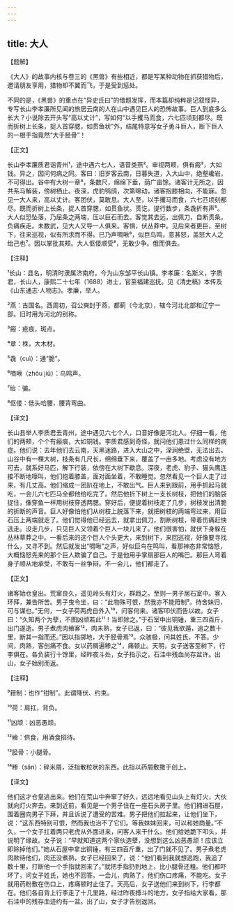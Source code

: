 ```yaml
---
---
---
```

title: 大人
---




【题解】


《大人》的故事内核与卷三的《黑兽》有些相近，都是写某种动物在抓获猎物后，邀请朋友享用，猎物却不翼而飞，于是受到惩处。

不同的是，《黑兽》的重点在“异史氏曰”的借题发挥，而本篇却纯粹是记叙怪异，专写长山李孝廉所见闻的旅居云南的人在山中遇见巨人的恐怖故事。巨人到底多么长大？小说除去开头写“高以丈计”，写如何“以手攫马而食，六七匹顷刻都尽。既而折树上长条，捉人首穿腮，如贯鱼状”外，结尾特意写女子勇斗巨人，断下巨人的一根手指竟然“大于胫骨”！


【正文】

长山李孝廉质君诣青州¹，途中遇六七人，语音类燕²。审视两颊，俱有瘢³，大如钱。异之，因问何病之同。客曰：旧岁客云南，日暮失道，入大山中，绝壑巉岩，不可得出。谷中有大树一章⁴，条数尺，绵绵下垂，荫广亩馀。诸客计无所之，因共系马解装，傍树栖止。夜深，虎豹鸮鸱，次第嗥动，诸客抱膝相向，不能寐。忽见一大人来，高以丈计。客团伏，莫敢息。大人至，以手攫马而食，六七匹顷刻都尽。既而折树上长条，捉人首穿腮，如贯鱼状。贯讫，提行数步，条毳折有声⁵。大人似恐坠落，乃屈条之两端，压以巨石而去。客觉其去远，出佩刀，自断贯条，负痛疾走。未数武，见大人又导一人俱来。客惧，伏丛莽中。见后来者更巨，至树下，往来巡视，似有所求而不得。已乃声啁啾⁶，似巨鸟鸣，意甚怒，盖怒大人之绐己也⁷。因以掌批其颊。大人伛偻顺受⁸，无敢少争。俄而俱去。

【注释】


¹长山：县名，明清时隶属济南府。今为山东邹平长山镇。李孝廉：名斯义，字质君，长山人，康熙二十七年（1688）进士，官至福建巡抚。见《清史稿》本传及《山东通志·人物志》。孝廉，举人。

²燕：古国名。西周初，召公奭封于燕，都蓟（今北京），辖今河北北部和辽宁一部。旧时用为河北的别称。

³瘢：疮痕，斑点。

⁴章：株，大木材。

⁵毳（cuì）：通“脆”。

⁶啁啾（zhōu jiū）：鸟鸣声。

⁷绐：骗。

⁸伛偻：低头哈腰，腰背弯曲。





【译文】


长山县举人李质君去青州，途中遇见六七个人，口音好像是河北人。仔细一看，他们的两颊，个个有瘢痕，大如铜钱。李质君感到奇怪，就问他们患过什么同样的病症。他们说：去年他们去云南，天黑迷路，进入大山之中，深涧绝壁，无法出去。山谷中有一棵大树，枝条有几尺长，绵绵垂下来，覆盖了一亩多地。考虑没有地方可去，就系好马匹，解下行装，依傍在大树下歇息。深夜，老虎、豹子、猫头鹰连接不断地嚎叫，他们抱着膝盖，面对面坐着，不敢睡觉。忽然看见一个巨人走了过来，有几丈高。他们缩成一团趴在地上，不敢出气。巨人来到跟前，用手抓起马就吃，一会儿六七匹马全都他给吃完了。然后他折下树上一支长树枝，把他们的脑袋捉住，像穿鱼一样用树枝穿透两腮。穿好后，便提着树枝走了几步，树枝发出清脆的折断的声音。巨人好像怕他们从树枝上脱落下来，就把树枝的两端弯过来，用巨石压上两端就走了。他们觉得他已经远去，就拿出佩刀，割断树枝，带着伤痛赶快逃走。没走几步，只见巨人又领着个巨人一块儿来了。他们很害怕，就伏下身躲在丛林草莽之中。一看后来的这个巨人个头更大，来到树下，来回巡视，好像要寻找什么，又寻不到。然后就发出“啁啾”之声，好似巨鸟在鸣叫，看那神态非常恼怒，大概恼怒先来的那个巨人欺骗了自己。于是他用手掌扇那巨人的嘴巴。那巨人弯着身子顺从地承受，不敢有一丝争辩。不一会儿，他们都走了。


【正文】

诸客始仓皇出。荒窜良久，遥见岭头有灯火，群趋之。至则一男子居石室中。客入环拜，兼告所苦。男子曳令坐，曰：“此物殊可恨，然我亦不能箝制⁹。待舍妹归，可与谋也。”无何，一女子荷两虎自外入¹⁰，问客何来。诸客叩伏而告以故。女子曰：“久知两个为孽，不图凶顽若此¹¹！当即除之。”于石室中出铜锤，重三四百斤，出门遂逝。男子煮虎肉飨客¹²，肉未熟，女子已返，曰：“彼见我欲遁，追之数十里，断其一指而还。”因以指掷地，大于胫骨焉¹³。众骇极，问其姓氏，不答。少间，肉熟，客创痛不食。女以药屑遍糁之¹⁴，痛顿止。天明，女子送客至树下，行李俱在。各负装行十馀里，经昨夜斗处，女子指示之，石洼中残血尚存盆许。出山，女子始别而返。

【注释】


⁹箝制：也作“钳制”。此谓降伏、约束。

¹⁰荷：肩扛，背负。

¹¹凶顽：凶恶愚顽。

¹²飨：供食，用酒食招待。

¹³胫骨：小腿骨。

¹⁴糁（sǎn）：碎米屑，泛指散粒状的东西。此指以药屑敷撒于创上。





【译文】


他们这才仓皇逃出来。他们在荒山中奔窜了好久，远远地看见山头上有灯火，大伙就向灯火奔去。来到近前，看见是一个男子住在一座石头房子里。他们拥进石屋，围着圈向男子下拜，并且诉说了遭受的苦难。男子把他们拉起来，让他们坐下，说：“这东西特别可恨，然而我也治不了它们。等我妹妹回来，可以和她商量。”不久，一个女子扛着两只老虎从外面进来，问客人来干什么。他们给她跪下叩头，并说明了缘故。女子说：“早就知道这两个家伙造孽，没想到这么凶恶愚顽！应该立即除掉他们。”她从石屋中拿出铜锤，有三四百斤重，出了门就不见了。男子煮老虎肉款待他们，肉还没煮熟，女子已经回来了，说：“他们看到我就想逃跑，我追了数十里，打断他一个手指就回来了。”就把手指扔到地上，比小腿骨还粗。他们都吓坏了，问女子姓氏，她也不回答。一会儿，肉熟了，他们伤口疼痛，不能吃。女子就用药粉敷在伤口上，疼痛顿时止住了。天亮后，女子送他们来到树下，行李都在。他们各自背上行李走了十几里路，经过昨夜搏斗的地方，女子指给大家看，那石洼中的残存血迹约有一盆。出了山，女子才告别返回。